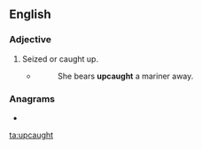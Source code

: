 ==English==

{{PIE root|en|keh₂p}}
===Adjective===
{{en-adj|-}}

# {{lb|en|archaic}} Seized or caught up.
#* {{w|William Cowper}}
#*: She bears '''upcaught''' a mariner away.

===Anagrams===
* {{l|en|caught up}}

[[ta:upcaught]]